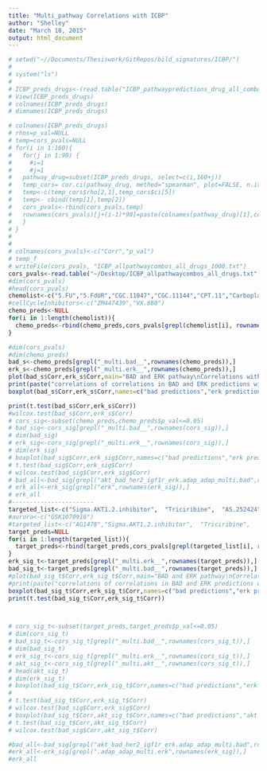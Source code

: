 ```yaml
---
title: "Multi_pathway Correlations with ICBP"
author: "Shelley"
date: "March 18, 2015"
output: html_document
---
```



```r
# setwd("~//Documents/Thesiswork/GitRepos/bild_signatures/ICBP/")
# 
# system("ls")
# 
# ICBP_preds_drugs<-(read.table("ICBP_pathwaypredictions_drug_all_combos.txt", sep='\t', stringsAsFactors=FALSE, header=1, row.names=1))
# View(ICBP_preds_drugs)
# colnames(ICBP_preds_drugs)
# dimnames(ICBP_preds_drugs)

```


```r
# colnames(ICBP_preds_drugs)
# rhos=p_val=NULL
# temp=cors_pvals=NULL
# for(i in 1:160){
#   for(j in 1:90) {
#     #i=1
#     #j=1
#   pathway_drug=subset(ICBP_preds_drugs, select=c(i,160+j))
#   temp_cors= cor.ci(pathway_drug, method="spearman", plot=FALSE, n.iter=1000)
#   temp<-c(temp_cors$rho[2,1],temp_cors$ci[5])  
#   temp<- cbind(temp[1],temp[2])
#   cors_pvals<-rbind(cors_pvals,temp)
#   rownames(cors_pvals)[j+(i-1)*90]=paste(colnames(pathway_drug)[1],colnames(pathway_drug)[2],sep='__')
#   }
# }
# 
# 
# colnames(cors_pvals)<-c("Corr","p_val")
# temp_f
# writeFile(cors_pvals, "ICBP_allpathwaycombos_all_drugs_1000.txt")
cors_pvals<-read.table("~/Desktop/ICBP_allpathwaycombos_all_drugs.txt",header=1, row.names=1,sep='\t')
#dim(cors_pvals)
#head(cors_pvals)
chemolist<-c("5.FU","5.FdUR","CGC.11047","CGC.11144","CPT.11","Carboplatin","Cisplatin","Docetaxel","Doxorubicin","Epirubicin","Etoposide","Gemcitabine","Oxaliplatin","Methotrexate","ICRF.193","Ixabepilone","Paclitaxel","Pemetrexed","Topotecan","Vinorelbine")
#cellCycleInhibitors<-c("ZM447439","VX.680")
chemo_preds<-NULL
for(i in 1:length(chemolist)){
  chemo_preds<-rbind(chemo_preds,cors_pvals[grepl(chemolist[i], rownames(cors_pvals), ignore.case = T),])
}

#dim(cors_pvals)
#dim(chemo_preds)
bad_s<-chemo_preds[grepl("_multi.bad__",rownames(chemo_preds)),]
erk_s<-chemo_preds[grepl("_multi.erk__",rownames(chemo_preds)),]
plot(bad_s$Corr,erk_s$Corr,main="BAD and ERK pathway\nCorrelations with Chemo drugs")
print(paste("correlations of correlations in BAD and ERK predictions with chemotherapy",cor(bad_s$Corr,erk_s$Corr),sep=':'))
boxplot(bad_s$Corr,erk_s$Corr,names=c("bad predictions","erk predictions"),main="BAD and ERK pathway\nCorrelations with Chemo drugs")

print(t.test(bad_s$Corr,erk_s$Corr))
#wilcox.test(bad_s$Corr,erk_s$Corr)
# cors_sig<-subset(chemo_preds,chemo_preds$p_val<=0.05)
# bad_sig<-cors_sig[grepl("_multi.bad__",rownames(cors_sig)),]
# dim(bad_sig)
# erk_sig<-cors_sig[grepl("_multi.erk__",rownames(cors_sig)),]
# dim(erk_sig)
# boxplot(bad_sig$Corr,erk_sig$Corr,names=c("bad predictions","erk predictions"),main="Correlations with Chemo drugs")
# t.test(bad_sig$Corr,erk_sig$Corr)
# wilcox.test(bad_sig$Corr,erk_sig$Corr)
# bad_all<-bad_sig[grepl("akt_bad_her2_igf1r_erk.adap_adap_multi.bad",rownames(bad_sig)),]
# erk_all<-erk_sig[grepl("erk",rownames(erk_sig)),]
# erk_all
#-----------------------
targeted_list<-c("Sigma.AKT1.2.inhibitor",	"Triciribine",	"AS.252424",	"BEZ235",	"BIBW2992",		"ERKi.II..FR180304.",		"Erlotinib",	"Everolimus",	"GSK1120212",	"GSK1059868",	"GSK1838705",	"GSK2119563",	"GSK2126458",	"GSK2141795",	"GSK1059615",	"Lapatinib",	"Imatinib",	"Gefitinib",	"Rapamycin",	"Temsirolimus")
#aurora<-c("GSK1070916")
#targeted_list<-c("AG1478","Sigma.AKT1.2.inhibitor",  "Triciribine",	"AS.252424",	"AZD6244",	"BEZ235",	"BIBW2992",		"ERKi.II..FR180304.",		"Erlotinib",	"Everolimus",	"GSK923295",	"GSK1070916",	"GSK1120212",	"GSK1059868",	"GSK1838705",	"GSK461364",	"GSK2119563",	"GSK2126458",	"GSK2141795",	"GSK1059615",	"GSK650394",	"Lapatinib",	"Imatinib",	"Gefitinib",	"Rapamycin",	"Vorinostat",		"Temsirolimus",	"XRP44X",	"ZM447439")
target_preds=NULL
for(i in 1:length(targeted_list)){
  target_preds<-rbind(target_preds,cors_pvals[grepl(targeted_list[i], rownames(cors_pvals), ignore.case = T),])
}
erk_sig_t<-target_preds[grepl("_multi.erk__",rownames(target_preds)),]
bad_sig_t<-target_preds[grepl("_multi.bad__",rownames(target_preds)),]
#plot(bad_sig_t$Corr,erk_sig_t$Corr,main="BAD and ERK pathway\nCorrelations with Targeted drugs")
#print(paste("correlations of correlations in BAD and ERK predictions with targeted therapy",cor(bad_sig_t$Corr,erk_sig_t$Corr),sep=':'))
boxplot(bad_sig_t$Corr,erk_sig_t$Corr,names=c("bad predictions","erk predictions"),main="Correlations with Targeted drugs")
print(t.test(bad_sig_t$Corr,erk_sig_t$Corr))



# cors_sig_t<-subset(target_preds,target_preds$p_val<=0.05)
# dim(cors_sig_t)
# bad_sig_t<-cors_sig_t[grepl("_multi.bad__",rownames(cors_sig_t)),]
# dim(bad_sig_t)
# erk_sig_t<-cors_sig_t[grepl("_multi.erk__",rownames(cors_sig_t)),]
# akt_sig_t<-cors_sig_t[grepl("_multi.akt__",rownames(cors_sig_t)),]
# head(akt_sig_t)
# dim(erk_sig_t)
# boxplot(bad_sig_t$Corr,erk_sig_t$Corr,names=c("bad predictions","erk predictions"),main="Correlations with Targeted drugs")
# 
# t.test(bad_sig_t$Corr,erk_sig_t$Corr)
# wilcox.test(bad_sig$Corr,erk_sig$Corr)
# boxplot(bad_sig_t$Corr,akt_sig_t$Corr,names=c("bad predictions","akt predictions"),main="Correlations with Targeted drugs")
# t.test(bad_sig_t$Corr,akt_sig_t$Corr)
# wilcox.test(bad_sig$Corr,akt_sig_t$Corr)

#bad_all<-bad_sig[grepl("akt_bad_her2_igf1r_erk.adap_adap_multi.bad",rownames(bad_sig)),]
#erk_all<-erk_sig[grepl(".adap_adap_multi.erk",rownames(erk_sig)),]
#erk_all

```

